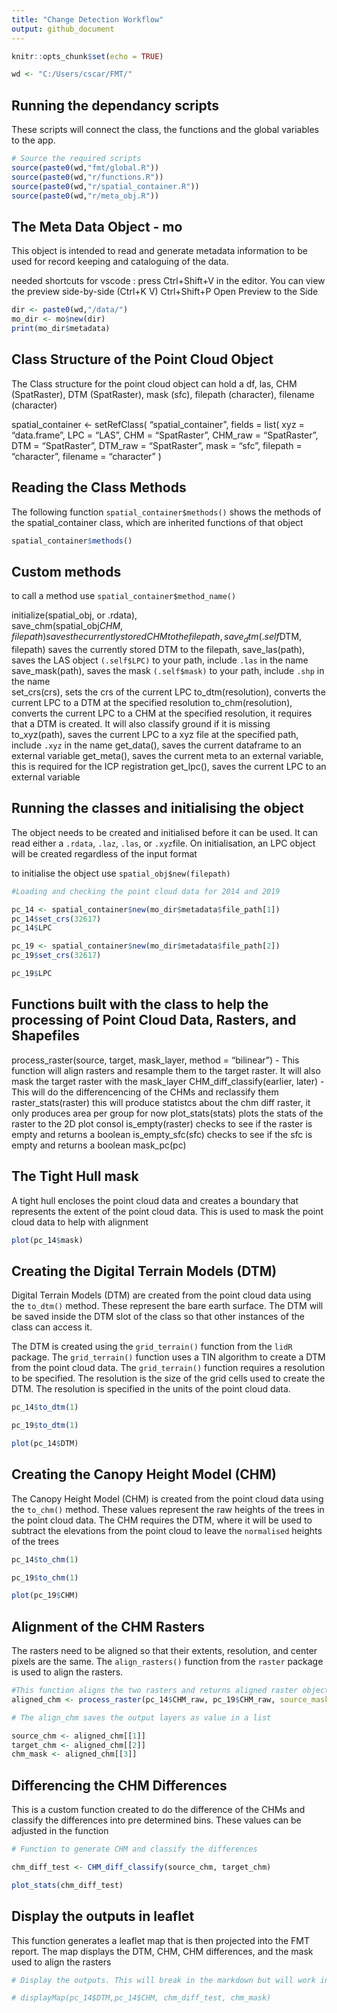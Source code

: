 ```yaml
---
title: "Change Detection Workflow"
output: github_document
---
```


```r
knitr::opts_chunk$set(echo = TRUE)

wd <- "C:/Users/cscar/FMT/"

```

## Running the dependancy scripts

These scripts will connect the class, the functions and the global variables to the app.

```r
# Source the required scripts
source(paste0(wd,"fmt/global.R"))
source(paste0(wd,"r/functions.R"))
source(paste0(wd,"r/spatial_container.R"))
source(paste0(wd,"r/meta_obj.R"))
```

## The Meta Data Object - mo

This object is intended to read and generate metadata information to be used for record keeping and cataloguing of the data.

needed shortcuts for vscode : press Ctrl+Shift+V in the editor. You can view the preview side-by-side (Ctrl+K V) 
Ctrl+Shift+P Open Preview to the Side


```r
dir <- paste0(wd,"/data/")
mo_dir <- mo$new(dir)
print(mo_dir$metadata)
```


## Class Structure of the Point Cloud Object

 The Class structure for the point cloud object can hold 
 a df, las, CHM (SpatRaster), DTM (SpatRaster), mask (sfc), filepath (character), filename (character)

  spatial_container <- setRefClass(
    "spatial_container",
    fields = list(
      xyz = "data.frame",
      LPC = "LAS",
      CHM = "SpatRaster",
      CHM_raw = "SpatRaster",
      DTM = "SpatRaster",
      DTM_raw = "SpatRaster",
      mask = "sfc",
      filepath =  "character",
      filename = "character"
    )

## Reading the Class Methods


The following function `spatial_container$methods()` shows the methods of the spatial_container class, which are inherited functions of that object

```r
spatial_container$methods()
```

## Custom methods

to call a method use `spatial_container$method_name()`

initialize(spatial_obj, or .rdata),  
save_chm(spatial_obj$CHM, filepath) saves the currently stored CHM to the filepath,
save_dtm(.self$DTM, filepath)  saves the currently stored DTM to the filepath,
save_las(path), saves the LAS object `(.self$LPC)` to your path, include `.las` in the name
save_mask(path), saves the mask `(.self$mask)` to your path, include `.shp` in the name      
set_crs(crs), sets the crs of the current LPC
to_dtm(resolution), converts the current LPC to a DTM at the specified resolution
to_chm(resolution), converts the current LPC to a CHM at the specified resolution, it requires that a DTM is created. It will also classify ground if it is missing         
to_xyz(path), saves the current LPC to a xyz file at the specified path, include `.xyz` in the name
get_data(), saves the current dataframe to an external variable
get_meta(), saves the current meta to an external variable, this is required for the ICP registration
get_lpc(),  saves the current LPC to an external variable        


## Running the classes and initialising the object

The object needs to be created and initialised before it can be used. It can read either a `.rdata`, `.laz`, `.las`, or `.xyz `file.
On initialisation, an LPC object will be created regardless of the input format

to initialise the object use `spatial_obj$new(filepath)`

```r
#Loading and checking the point cloud data for 2014 and 2019

pc_14 <- spatial_container$new(mo_dir$metadata$file_path[1])
pc_14$set_crs(32617)
pc_14$LPC

pc_19 <- spatial_container$new(mo_dir$metadata$file_path[2])
pc_19$set_crs(32617)

pc_19$LPC
```

## Functions built with the class to help the processing of Point Cloud Data, Rasters, and Shapefiles

process_raster(source, target, mask_layer, method = "bilinear") - This function will align rasters and resample them to the target raster. It will also mask the target raster with the mask_layer
CHM_diff_classify(earlier, later) - This will do the differencencing of the CHMs and reclassify them
raster_stats(raster) this will produce statistcs about the chm diff raster, it only produces area per group for now
plot_stats(stats) plots the stats of the raster to the 2D plot consol
is_empty(raster) checks to see if the raster is empty and returns a boolean
is_empty_sfc(sfc)   checks to see if the sfc is empty and returns a boolean
mask_pc(pc)


## The Tight Hull mask

A tight hull encloses the point cloud data and creates a boundary that represents the extent of 
the point cloud data. This is used to mask the point cloud data to help with alignment

```r
plot(pc_14$mask)
```

## Creating the Digital Terrain Models (DTM)

Digital Terrain Models (DTM) are created from the point cloud data using the `to_dtm()` method. These represent the bare earth surface.
The DTM will be saved inside the DTM slot of the class so that other instances of the class can access it.

The DTM is created using the `grid_terrain()` function from the `lidR` package. The `grid_terrain()` function uses a TIN algorithm to create a DTM from 
the point cloud data. The `grid_terrain()` function requires a resolution to be specified. 
The resolution is the size of the grid cells used to create the DTM. 
The resolution is specified in the units of the point cloud data. 


```r

pc_14$to_dtm(1)

pc_19$to_dtm(1)

plot(pc_14$DTM)
```

## Creating the Canopy Height Model (CHM)

The Canopy Height Model (CHM) is created from the point cloud data using the `to_chm()` method. 
These values represent the raw heights of the trees in the point cloud data.
The CHM requires the DTM, where it will be used to subtract the elevations from the point cloud to leave the `normalised` heights of the trees


```r
pc_14$to_chm(1)

pc_19$to_chm(1)

plot(pc_19$CHM)

```


## Alignment of the CHM Rasters

The rasters need to be aligned so that their extents, resolution, and center pixels are the same.
The `align_rasters()` function from the `raster` package is used to align the rasters.


```r
#This function aligns the two rasters and returns aligned raster objects.
aligned_chm <- process_raster(pc_14$CHM_raw, pc_19$CHM_raw, source_mask = pc_14$mask, target_mask = pc_19$mask, method = "bilinear")

```

```r

# The align_chm saves the output layers as value in a list

source_chm <- aligned_chm[[1]]
target_chm <- aligned_chm[[2]]
chm_mask <- aligned_chm[[3]]

```

## Differencing the CHM Differences

This is a custom function created to do the difference of the CHMs and classify the differences into pre determined bins. These values can be adjusted in the function


```r

# Function to generate CHM and classify the differences

chm_diff_test <- CHM_diff_classify(source_chm, target_chm)

plot_stats(chm_diff_test)
```

## Display the outputs in leaflet

This function generates a leaflet map that is then projected into the FMT report. The map displays the DTM, CHM, CHM differences, and the mask used to align the rasters



```r

# Display the outputs. This will break in the markdown but will work in the R console

# displayMap(pc_14$DTM,pc_14$CHM, chm_diff_test, chm_mask)
```
